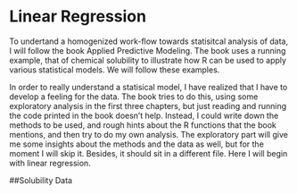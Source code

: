 Linear Regression
========================================================

To undertand a homogenized work-flow towards statisitcal analysis of data, I will follow the 
book Applied Predictive Modeling. The book uses a running example, that of chemical solubility to illustrate how R can be used to apply various statistical models. We will follow these examples.

In order to really understand a statisical model, I have realized that I have to develop a feeling for
the data. The book tries to do this, using some exploratory analysis in the first three chapters, but 
just reading and running the code printed in the book doesn't help. Instead, I could write down the methods to be used, and rough hints about the R functions that the book mentions, and then try to do my own analysis. The exploratory part will give me some insights about the methods and the data as well, but for the moment I will skip it. Besides, it should sit in a different file. Here I will begin with linear regression. 

##Solubility Data
